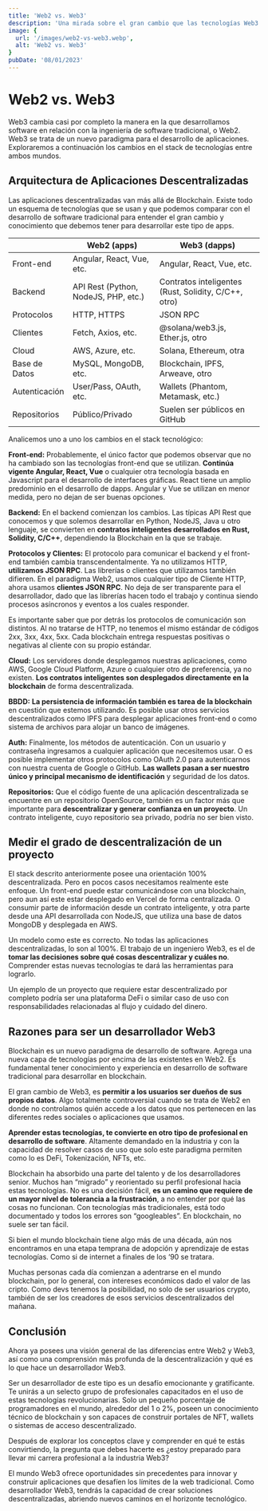 ```yaml
---
title: 'Web2 vs. Web3'
description: 'Una mirada sobre el gran cambio que las tecnologías Web3 trajeron al desarrollo de software en comparación con el tradicional paradigma Web2.'
image: {
  url: '/images/web2-vs-web3.webp',
  alt: 'Web2 vs. Web3'
}
pubDate: '08/01/2023'
---
```


# Web2 vs. Web3
Web3 cambia casi por completo la manera en la que desarrollamos software en relación con la ingeniería de software tradicional, o Web2. Web3 se trata de un
nuevo paradigma para el desarrollo de aplicaciones. Exploraremos a continuación los cambios en el stack de tecnologías entre ambos mundos.

## Arquitectura de Aplicaciones Descentralizadas
Las aplicaciones descentralizadas van más allá de Blockchain. Existe todo un esquema de tecnologías que se usan y que podemos comparar con el desarrollo
de software tradicional para entender el gran cambio y conocimiento que debemos tener para desarrollar este tipo de apps.

|  | Web2 (apps) | Web3 (dapps) |
| --- | --- | --- |
| Front-end | Angular, React, Vue, etc. | Angular, React, Vue, etc. |
| Backend | API Rest (Python, NodeJS, PHP, etc.) | Contratos inteligentes (Rust, Solidity, C/C++, otro) |
| Protocolos | HTTP, HTTPS | JSON RPC |
| Clientes | Fetch, Axios, etc. | @solana/web3.js, Ether.js, otro |
| Cloud | AWS, Azure, etc. | Solana, Ethereum, otra |
| Base de Datos | MySQL, MongoDB, etc. | Blockchain, IPFS, Arweave, otro |
| Autenticación | User/Pass, OAuth, etc. | Wallets (Phantom, Metamask, etc.) |
| Repositorios | Público/Privado | Suelen ser públicos en GitHub |

Analicemos uno a uno los cambios en el stack tecnológico:

**Front-end:** Probablemente, el único factor que podemos observar que no ha cambiado son las tecnologías front-end que se utilizan. **Continúa vigente
Angular, React, Vue** o cualquier otra tecnología basada en Javascript para el desarrollo de interfaces gráficas. React tiene un amplio predominio en el
desarrollo de dapps. Angular y Vue se utilizan en menor medida, pero no dejan de ser buenas opciones.

**Backend:** En el backend comienzan los cambios. Las típicas API Rest que conocemos y que solemos desarrollar en Python, NodeJS, Java u otro lenguaje, se
convierten en **contratos inteligentes desarrollados en Rust, Solidity, C/C++**, dependiendo la Blockchain en la que se trabaje.

**Protocolos y Clientes:** El protocolo para comunicar el backend y el front-end también cambia transcendentalmente. Ya no utilizamos HTTP, **utilizamos
JSON RPC**. Las librerías o clientes que utilizamos también difieren. En el paradigma Web2, usamos cualquier tipo de Cliente HTTP, ahora usamos **clientes
JSON RPC**. No deja de ser transparente para el desarrollador, dado que las librerías hacen todo el trabajo y continua siendo procesos asíncronos y eventos a los cuales responder.

Es importante saber que por detrás los protocolos de comunicación son distintos. Al no tratarse de HTTP, no tenemos el mismo estándar de códigos 2xx, 3xx,
4xx, 5xx. Cada blockchain entrega respuestas positivas o negativas al cliente con su propio estándar.

**Cloud:** Los servidores donde desplegamos nuestras aplicaciones, como AWS, Google Cloud Platform, Azure o cualquier otro de preferencia, ya no existen.
**Los contratos inteligentes son desplegados directamente en la blockchain** de forma descentralizada.

**BBDD:** **La persistencia de información también es tarea de la blockchain** en cuestión que estemos utilizando. Es posible usar otros servicios
descentralizados como IPFS para desplegar aplicaciones front-end o como sistema de archivos para alojar un banco de imágenes.

**Auth:** Finalmente, los métodos de autenticación. Con un usuario y contraseña ingresamos a cualquier aplicación que necesitemos usar. O es posible
implementar otros protocolos como OAuth 2.0 para autenticarnos con nuestra cuenta de Google o GitHub. **Las wallets pasan a ser nuestro único y principal
mecanismo de identificación** y seguridad de los datos.

**Repositorios:** Que el código fuente de una aplicación descentralizada se encuentre en un repositorio OpenSource, también es un factor más que importante
para **descentralizar y generar confianza en un proyecto**. Un contrato inteligente, cuyo repositorio sea privado, podría no ser bien visto.

## Medir el grado de descentralización de un proyecto
El stack descrito anteriormente posee una orientación 100% descentralizada. Pero en pocos casos necesitamos realmente este enfoque. Un front-end puede estar
comunicándose con una blockchain, pero aun así este estar desplegado en Vercel de forma centralizada. O consumir parte de información desde un contrato
inteligente, y otra parte desde una API desarrollada con NodeJS,  que utiliza una base de datos MongoDB y desplegada en AWS.

Un modelo como este es correcto. No todas las aplicaciones descentralizadas, lo son al 100%. El trabajo de un ingeniero Web3, es el de **tomar las decisiones
sobre qué cosas descentralizar y cuáles no**. Comprender estas nuevas tecnologías te dará las herramientas para lograrlo.

Un ejemplo de un proyecto que requiere estar descentralizado por completo podría ser una plataforma DeFi o similar caso de uso con responsabilidades
relacionadas al flujo y cuidado del dinero.

## Razones para ser un desarrollador Web3
Blockchain es un nuevo paradigma de desarrollo de software. Agrega una nueva capa de tecnologías por encima de las existentes en Web2. Es fundamental tener
conocimiento y experiencia en desarrollo de software tradicional para desarrollar en blockchain.

El gran cambio de Web3, es **permitir a los usuarios ser dueños de sus propios datos**. Algo totalmente controversial cuando se trata de Web2 en donde no
controlamos quién accede a los datos que nos pertenecen en las diferentes redes sociales o aplicaciones que usamos.

**Aprender estas tecnologías, te convierte en otro tipo de profesional en desarrollo de software**. Altamente demandado en la industria y con la capacidad
de resolver casos de uso que solo este paradigma permiten como lo es DeFi, Tokenización, NFTs, etc.

Blockchain ha absorbido una parte del talento y de los desarrolladores senior. Muchos han “migrado” y reorientado su perfil profesional hacia estas
tecnologías. No es una decisión fácil, **es un camino que requiere de un mayor nivel de tolerancia a la frustración**, a no entender por qué las cosas no
funcionan. Con tecnologías más tradicionales, está todo documentado y todos los errores son “googleables”. En blockchain, no suele ser tan fácil.

Si bien el mundo blockchain tiene algo más de una década, aún nos encontramos en una etapa temprana de adopción y aprendizaje de estas tecnologías. Como
si de internet a finales de los ‘90 se tratara.

Muchas personas cada día comienzan a adentrarse en el mundo blockchain, por lo general, con intereses económicos dado el valor de las cripto. Como devs
tenemos la posibilidad, no solo de ser usuarios crypto, también de ser los creadores de esos servicios descentralizados del mañana.

## Conclusión
Ahora ya posees una visión general de las diferencias entre Web2 y Web3, así como una comprensión más profunda de la descentralización y qué es lo que
hace un desarrollador Web3.

Ser un desarrollador de este tipo es un desafío emocionante y gratificante. Te unirás a un selecto grupo de profesionales capacitados en el uso de estas
tecnologías revolucionarias. Solo un pequeño porcentaje de programadores en el mundo, alrededor del 1 o 2%, poseen un conocimiento técnico de blockchain y son capaces de construir portales de NFT, wallets o sistemas de acceso descentralizado.

Después de explorar los conceptos clave y comprender en qué te estás convirtiendo, la pregunta que debes hacerte es ¿estoy preparado para llevar mi carrera
profesional a la industria Web3?

El mundo Web3 ofrece oportunidades sin precedentes para innovar y construir aplicaciones que desafíen los límites de la web tradicional. Como desarrollador
Web3, tendrás la capacidad de crear soluciones descentralizadas, abriendo nuevos caminos en el horizonte tecnológico.
